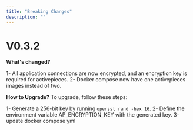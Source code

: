 ```yaml
---
title: "Breaking Changes"
description: ""
---
```


# V0.3.2

**What's changed?**

1- All application connections are now encrypted, and an encryption key is required for activepieces.
2- Docker compose now have one activepieces images instead of two.

**How to Upgrade?**
To upgrade, follow these steps:

1- Generate a 256-bit key by running `openssl rand -hex 16`.
2- Define the environment variable AP_ENCRYPTION_KEY with the generated key.
3- update docker compose yml
